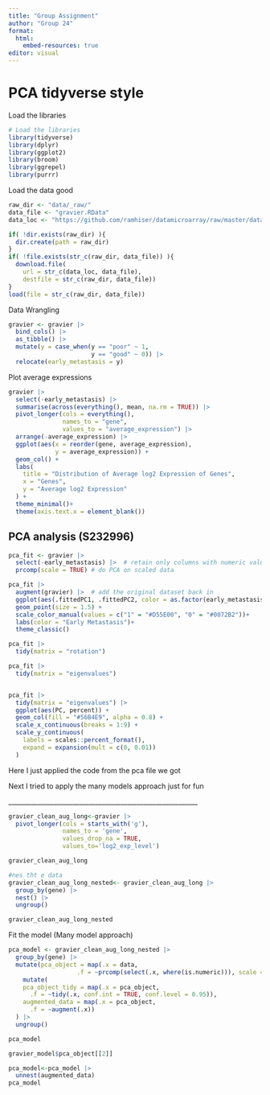 ```yaml
---
title: "Group Assignment"
author: "Group 24"
format:
  html:
    embed-resources: true
editor: visual
---
```


# PCA tidyverse style

Load the libraries

```r
# Load the libraries
library(tidyverse)
library(dplyr)
library(ggplot2)
library(broom)
library(ggrepel)
library(purrr)
```

Load the data good

```r
raw_dir <- "data/_raw/"
data_file <- "gravier.RData"
data_loc <- "https://github.com/ramhiser/datamicroarray/raw/master/data/"

if( !dir.exists(raw_dir) ){
  dir.create(path = raw_dir)
}
if( !file.exists(str_c(raw_dir, data_file)) ){
  download.file(
    url = str_c(data_loc, data_file),
    destfile = str_c(raw_dir, data_file))
}
load(file = str_c(raw_dir, data_file))
```

Data Wrangling

```r
gravier <- gravier |>
  bind_cols() |>
  as_tibble() |> 
  mutate(y = case_when(y == "poor" ~ 1,
                       y == "good" ~ 0)) |> 
  relocate(early_metastasis = y)

```

Plot average expressions

```r
gravier |>
  select(-early_metastasis) |>
  summarise(across(everything(), mean, na.rm = TRUE)) |>
  pivot_longer(cols = everything(),
               names_to = "gene",
               values_to = "average_expression") |> 
  arrange(-average_expression) |>
  ggplot(aes(x = reorder(gene, average_expression), 
             y = average_expression)) + 
  geom_col() +
  labs(
    title = "Distribution of Average log2 Expression of Genes",
    x = "Genes",
    y = "Average log2 Expression"
  ) +
  theme_minimal()+
  theme(axis.text.x = element_blank())
```

## PCA analysis (S232996)

```r
pca_fit <- gravier |> 
  select(-early_metastasis) |>  # retain only columns with numeric values - early_metastasis is an encoded factor
  prcomp(scale = TRUE) # do PCA on scaled data
```

```r
pca_fit |> 
  augment(gravier) |>  # add the original dataset back in
  ggplot(aes(.fittedPC1, .fittedPC2, color = as.factor(early_metastasis))) + 
  geom_point(size = 1.5) +
  scale_color_manual(values = c("1" = "#D55E00", "0" = "#0072B2"))+
  labs(color = "Early Metastasis")+
  theme_classic()
```

```r
pca_fit |> 
  tidy(matrix = "rotation")
```

```r
pca_fit |> 
  tidy(matrix = "eigenvalues")

```

![]()

```r
pca_fit |> 
  tidy(matrix = "eigenvalues") |> 
  ggplot(aes(PC, percent)) +
  geom_col(fill = "#56B4E9", alpha = 0.8) +
  scale_x_continuous(breaks = 1:9) +
  scale_y_continuous(
    labels = scales::percent_format(),
    expand = expansion(mult = c(0, 0.01))
  ) 
```

Here I just applied the code from the pca file we got

Next I tried to apply the many models approach just for fun

\_\_\_\_\_\_\_\_\_\_\_\_\_\_\_\_\_\_\_\_\_\_\_\_\_\_\_\_\_\_\_\_\_\_\_\_\_\_\_\_\_\_\_\_\_\_\_\_\_\_\_\_\_\_\_\_\_\_\_

```r
gravier_clean_aug_long<-gravier |> 
  pivot_longer(cols = starts_with('g'),
               names_to = 'gene',
               values_drop_na = TRUE,
               values_to='log2_exp_level')

gravier_clean_aug_long
```

```r
#nes tht e data
gravier_clean_aug_long_nested<- gravier_clean_aug_long |> 
  group_by(gene) |> 
  nest() |> 
  ungroup()

gravier_clean_aug_long_nested
```

Fit the model (Many model approach)

```r
pca_model <- gravier_clean_aug_long_nested |> 
  group_by(gene) |> 
  mutate(pca_object = map(.x = data,
                   .f = ~prcomp(select(.x, where(is.numeric))), scale = TRUE)) |> 
    mutate(
    pca_object_tidy = map(.x = pca_object,
      .f = ~tidy(.x, conf.int = TRUE, conf.level = 0.95)),
    augmented_data = map(.x = pca_object,
      .f = ~augment(.x))
  ) |> 
  ungroup()

pca_model
```

```r
gravier_model$pca_object[[2]]
```

```r
pca_model<-pca_model |> 
  unnest(augmented_data)
pca_model
```
